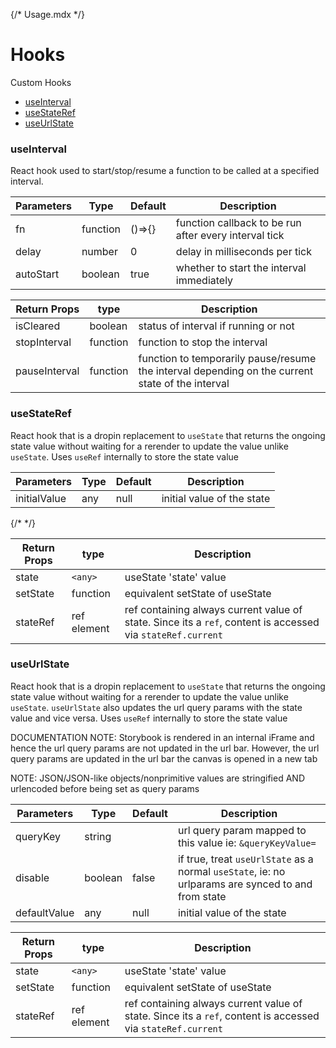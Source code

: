 {/* Usage.mdx */}



<Meta title="Hooks/Usage" />

# Hooks

Custom Hooks

- [useInterval](#useinterval)
- [useStateRef](#usestateref)
- [useUrlState](#useurlstate)

### useInterval

React hook used to start/stop/resume a function to be called at a specified interval.

| Parameters | Type     | Default | Description                                           |
| ---------- | -------- | ------- | ----------------------------------------------------- |
| fn         | function | ()=>{}  | function callback to be run after every interval tick |
| delay      | number   | 0       | delay in milliseconds per tick                        |
| autoStart  | boolean  | true    | whether to start the interval immediately             |

<Canvas>
  <Story id="hooks-useinterval--mdx-example" />
  <Source id="hooks-useinterval--mdx-example" type="code" />
</Canvas>

| Return Props  | type     | Description                                                                                      |
| ------------- | -------- | ------------------------------------------------------------------------------------------------ |
| isCleared     | boolean  | status of interval if running or not                                                             |
| stopInterval  | function | function to stop the interval                                                                    |
| pauseInterval | function | function to temporarily pause/resume the interval depending on the current state of the interval |

### useStateRef

React hook that is a dropin replacement to `useState` that returns the ongoing state value without waiting for a rerender to update the value unlike `useState`.
Uses `useRef` internally to store the state value

| Parameters   | Type | Default | Description                |
| ------------ | ---- | ------- | -------------------------- |
| initialValue | any  | null    | initial value of the state |

<Canvas>
  {/* <Story id="hooks-usestateref--default" /> */}
  <Source id="hooks-usestateref--default" type="code" />
</Canvas>

| Return Props | type        | Description                                                                                                 |
| ------------ | ----------- | ----------------------------------------------------------------------------------------------------------- |
| state        | `<any>`     | useState 'state' value                                                                                      |
| setState     | function    | equivalent setState of useState                                                                             |
| stateRef     | ref element | ref containing always current value of state. Since its a `ref`, content is accessed via `stateRef.current` |

### useUrlState

React hook that is a dropin replacement to `useState` that returns the ongoing state value without waiting for a rerender to update the value unlike `useState`.
`useUrlState` also updates the url query params with the state value and vice versa.
Uses `useRef` internally to store the state value

DOCUMENTATION NOTE: Storybook is rendered in an internal iFrame and hence the url query params are not updated in the url bar. However, the url query params are updated in the url bar the canvas is opened in a new tab

NOTE: JSON/JSON-like objects/nonprimitive values are stringified AND urlencoded before being set as query params


| Parameters   | Type | Default | Description                |
| ------------ | ---- | ------- | -------------------------- |
| queryKey | string  |     | url query param mapped to this value ie: `&queryKeyValue=` |
| disable | boolean | false | if true, treat `useUrlState` as a normal `useState`, ie: no urlparams are synced to and from state |
| defaultValue | any  | null    | initial value of the state |


<Canvas>
  <Story id="hooks-useurlstate--default" />
  <Source id="hooks-useurlstate--default" type="code" />
</Canvas>

| Return Props | type        | Description                                                                                                 |
| ------------ | ----------- | ----------------------------------------------------------------------------------------------------------- |
| state        | `<any>`     | useState 'state' value                                                                                      |
| setState     | function    | equivalent setState of useState                                                                             |
| stateRef     | ref element | ref containing always current value of state. Since its a `ref`, content is accessed via `stateRef.current` |